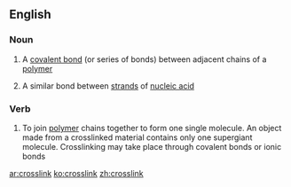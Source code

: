 ==English==

===Noun===
{{en-noun|head=[[cross]][[link]]}}

# {{context|chemistry|lang=en}} A [[covalent bond]] (or series of bonds) between adjacent chains of a [[polymer]]
# {{context|biochemistry|lang=en}} A similar bond between [[strand]]s of [[nucleic acid]]

===Verb===
{{en-verb}}

# {{context|chemistry|lang=en}} To join [[polymer]] chains together to form one single molecule. An object made from a crosslinked material contains only one supergiant molecule. Crosslinking may take place through covalent bonds or ionic bonds

[[ar:crosslink]]
[[ko:crosslink]]
[[zh:crosslink]]